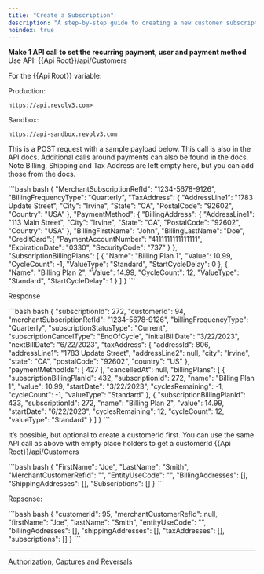 ```yaml
---
title: "Create a Subscription"
description: "A step-by-step guide to creating a new customer subscription with the Revolv3 API, detailing billing plans and payment methods."
noindex: true
---
```


**Make 1 API call to set the recurring payment, user and payment method** Use API: \{\{Api Root}}/api/Customers

For the \{\{Api Root}} variable:

Production:

```
https://api.revolv3.com>
```

Sandbox:

```
https://api-sandbox.revolv3.com
```

This is a POST request with a sample payload below. This call is also in the API docs. Additional calls around payments can also be found in the docs. Note Billing, Shipping and Tax Address are left empty here, but you can add those from the docs.

<CodeGroup>
  ```bash bash
  {
  	"MerchantSubscriptionRefId": "1234-5678-9126",
  	"BillingFrequencyType": "Quarterly",
  	"TaxAddress": {
  		"AddressLine1": "1783 Update Street",
  		"City": "Irvine",
  		"State": "CA",
  		"PostalCode": "92602",
  		"Country": "USA"
  	},
      "PaymentMethod": {
          "BillingAddress": {
              "AddressLine1": "113 Main Street",
              "City": "Irvine",
              "State": "CA",
              "PostalCode": "92602",
              "Country": "USA"
          },
          "BillingFirstName": "John",
          "BillingLastName": "Doe",
          "CreditCard":{
              "PaymentAccountNumber": "4111111111111111",
              "ExpirationDate": "0330",
              "SecurityCode": "737"
          }
      },
  	"SubscriptionBillingPlans": [
  		{
  			"Name": "Billing Plan 1",
  			"Value": 10.99,
  			"CycleCount": -1,
  			"ValueType": "Standard",
  			"StartCycleDelay": 0
  		},
  		{
  			"Name": "Billing Plan 2",
  			"Value": 14.99,
  			"CycleCount": 12,
  			"ValueType": "Standard",
  			"StartCycleDelay": 1
  		}
  	]
  }
  ```
</CodeGroup>

Response

<CodeGroup>
  ```bash bash
  {
      "subscriptionId": 272,
      "customerId": 94,
      "merchantSubscriptionRefId": "1234-5678-9126",
      "billingFrequencyType": "Quarterly",
      "subscriptionStatusType": "Current",
      "subscriptionCancelType": "EndOfCycle",
      "initialBillDate": "3/22/2023",
      "nextBillDate": "6/22/2023",
      "taxAddress": {
          "addressId": 806,
          "addressLine1": "1783 Update Street",
          "addressLine2": null,
          "city": "Irvine",
          "state": "CA",
          "postalCode": "92602",
          "country": "US"
      },
      "paymentMethodIds": [
          427
      ],
      "cancelledAt": null,
      "billingPlans": [
          {
              "subscriptionBillingPlanId": 432,
              "subscriptionId": 272,
              "name": "Billing Plan 1",
              "value": 10.99,
              "startDate": "3/22/2023",
              "cyclesRemaining": -1,
              "cycleCount": -1,
              "valueType": "Standard"
          },
          {
              "subscriptionBillingPlanId": 433,
              "subscriptionId": 272,
              "name": "Billing Plan 2",
              "value": 14.99,
              "startDate": "6/22/2023",
              "cyclesRemaining": 12,
              "cycleCount": 12,
              "valueType": "Standard"
          }
      ]
  }
  ```
</CodeGroup>

It’s possible, but optional to create a customerId first. You can use the same API call as above with empty place holders to get a customerId \{\{Api Root}}/api/Customers

<CodeGroup>
  ```bash bash
  {
      "FirstName": "Joe",
      "LastName": "Smith",
      "MerchantCustomerRefId": "",
      "EntityUseCode": "",
      "BillingAddresses": [],
      "ShippingAddresses": [],
      "Subscriptions": []
  }
  ```
</CodeGroup>

Repsonse:

<CodeGroup>
  ```bash bash
  {
      "customerId": 95,
      "merchantCustomerRefId": null,
      "firstName": "Joe",
      "lastName": "Smith",
      "entityUseCode": "",
      "billingAddresses": [],
      "shippingAddresses": [],
      "taxAddresses": [],
      "subscriptions": []
  }
  ```
</CodeGroup>

***

[Authorization, Captures and Reversals](/docs/authorization-captures-and-reversals)
